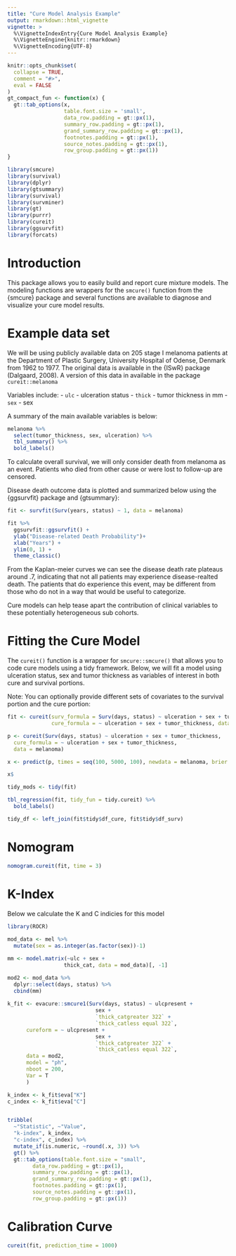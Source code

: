 ```yaml
---
title: "Cure Model Analysis Example"
output: rmarkdown::html_vignette
vignette: >
  %\VignetteIndexEntry{Cure Model Analysis Example}
  %\VignetteEngine{knitr::rmarkdown}
  %\VignetteEncoding{UTF-8}
---
```



```r
knitr::opts_chunk$set(
  collapse = TRUE,
  comment = "#>", 
  eval = FALSE
)
gt_compact_fun <- function(x) {
  gt::tab_options(x, 
                  table.font.size = 'small',
                  data_row.padding = gt::px(1),
                  summary_row.padding = gt::px(1),
                  grand_summary_row.padding = gt::px(1),
                  footnotes.padding = gt::px(1),
                  source_notes.padding = gt::px(1),
                  row_group.padding = gt::px(1))
}

library(smcure)
library(survival)
library(dplyr)
library(gtsummary)
library(survival)
library(survminer)
library(gt)
library(purrr)
library(cureit)
library(ggsurvfit)
library(forcats)

```


# Introduction

This package allows you to easily build and report cure mixture models. The modeling functions are wrappers for the `smcure()` function from the {smcure} package and several functions are available to diagnose and visualize your cure model results.

# Example data set

We will be using publicly available data on 205 stage I melanoma patients at the Department of Plastic Surgery, University Hospital of Odense, Denmark from 1962 to 1977. The original data is available in the {ISwR} package (Dalgaard, 2008). A version of this data in available in the package `cureit::melanoma`

Variables include:
- `ulc` - ulceration status
- `thick` - tumor thickness in mm
- `sex` - sex

A summary of the main available variables is below:

```r

melanoma %>%
  select(tumor_thickness, sex, ulceration) %>%
  tbl_summary() %>%
  bold_labels()


```

To calculate overall survival, we will only consider death from melanoma as an event. Patients who died from other cause or were lost to follow-up are censored. 

Disease death outcome data is plotted and summarized below using the {ggsurvfit} package and {gtsummary}:

```r
fit <- survfit(Surv(years, status) ~ 1, data = melanoma)

fit %>% 
  ggsurvfit::ggsurvfit() + 
  ylab("Disease-related Death Probability")+
  xlab("Years") + 
  ylim(0, 1) +
  theme_classic()

```

From the Kaplan-meier curves we can see the disease death rate plateaus around .7, indicating that not all patients may experience disease-realted death. The patients that do experience this event, may be different from those who do not in a way that would be useful to categorize.

Cure models can help tease apart the contribution of clinical variables to these potentially heterogeneous sub cohorts. 

# Fitting the Cure Model

The `cureit()` function is a wrapper for `smcure::smcure()` that allows you to code cure models using a tidy framework. Below, we will fit a model using ulceration status, sex and tumor thickness as variables of interest in both cure and survival portions. 

Note: You can optionally provide different sets of covariates to the survival portion and the cure portion:


```r

fit <- cureit(surv_formula = Surv(days, status) ~ ulceration + sex + tumor_thickness,
              cure_formula = ~ ulceration + sex + tumor_thickness, data = melanoma)


```


```r
p <- cureit(Surv(days, status) ~ ulceration + sex + tumor_thickness,
  cure_formula = ~ ulceration + sex + tumor_thickness,
  data = melanoma)

x <- predict(p, times = seq(100, 5000, 100), newdata = melanoma, brier = TRUE)

x$
```


```r
tidy_mods <- tidy(fit)

tbl_regression(fit, tidy_fun = tidy.cureit) %>% 
  bold_labels()

tidy_df <- left_join(fit$tidy$df_cure, fit$tidy$df_surv)
```


# Nomogram

```r
nomogram.cureit(fit, time = 3)
```

# K-Index

Below we calculate the K and C indicies for this model

```r
library(ROCR)
  
mod_data <- mel %>%
  mutate(sex = as.integer(as.factor(sex))-1) 

mm <- model.matrix(~ulc + sex + 
                  thick_cat, data = mod_data)[, -1]

mod2 <- mod_data %>%
  dplyr::select(days, status) %>%
  cbind(mm)
  
k_fit <- evacure::smcure1(Surv(days, status) ~ ulcpresent + 
                            sex + 
                            `thick_catgreater 322` + 
                            `thick_catless equal 322`,
      cureform = ~ ulcpresent + 
                            sex + 
                            `thick_catgreater 322` + 
                            `thick_catless equal 322`,
      data = mod2,
      model = "ph",
      nboot = 200,
      Var = T
      )
```

```r

k_index <- k_fit$eva["K"]
c_index <- k_fit$eva["C"]


tribble(
  ~"Statistic", ~"Value", 
  "k-index", k_index, 
  "c-index", c_index) %>%
  mutate_if(is.numeric, ~round(.x, 3)) %>%
  gt() %>%
  gt::tab_options(table.font.size = "small", 
        data_row.padding = gt::px(1),
        summary_row.padding = gt::px(1), 
        grand_summary_row.padding = gt::px(1),
        footnotes.padding = gt::px(1), 
        source_notes.padding = gt::px(1),
        row_group.padding = gt::px(1))
```


# Calibration Curve

```r

cureit(fit, prediction_time = 1000)


```


```r

```

